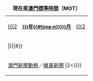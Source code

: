 {| class="infobox" width="250" style="text-align: center; background-color: #f5faff; border:2px solid #cedff2;"
|+ '''現在是[[澳門標準時間|澳門標準時間]]（MOT）'''<br/>
{{purge|{{UTCwithYear|+8}} {{CURRENTDAYNAME}}}}
|- style="background-color: #cedff2"
| style="padding-top: 5px; padding-bottom: 5px; vertical-align:middle" | [[{{#time:_Y年n月|{{{2]] 
| style="padding-top: 5px; padding-bottom: 5px" | '''[[{{{1|{{CURRENTYEAR}}}}}年]][[{{{2|{{#time:n}}}}}月]]'''
| style="padding-top: 5px; padding-bottom: 5px; vertical-align:middle" | [[{{#time:_Y年n月|{{{2]]
|-
| colspan=3 |{{CalendarMonth|{{{1|{{CURRENTYEAR}}}}}|{{{2|{{#time:n}}}}}|#}}
|- style="background-color: #cedff2"
| colspan=3 |[[Portal:澳門新聞動態|澳門新聞動態]]／[[n:Category:澳門|維基新聞]]
{{MonthInNews/Footer|1={{{1|{{CURRENTYEAR}}}}}|2={{{2|{{#time:n}}}}}}}
|}